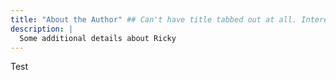 ```yaml
---
title: "About the Author" ## Can't have title tabbed out at all. Interesting.
description: |
  Some additional details about Ricky
---
```


Test